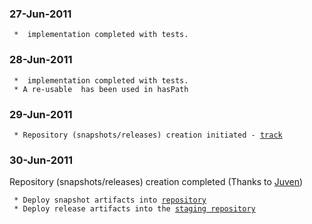 === 27-Jun-2011 ===
  * {{{JsonMatchers.hasKey}}} implementation completed with tests.

=== 28-Jun-2011 ===
  * {{{JsonMatchers.hasPath}}} implementation completed with tests.
  * A re-usable {{{JsonPathWalker}}} has been used in hasPath

=== 29-Jun-2011 ===
  * Repository (snapshots/releases) creation initiated - [https://issues.sonatype.org/browse/OSSRH-1875 track]

=== 30-Jun-2011 ===
Repository (snapshots/releases) creation completed (Thanks to [https://issues.sonatype.org/secure/ViewProfile.jspa?name=juven Juven])
  * Deploy snapshot artifacts into [https://oss.sonatype.org/content/repositories/snapshots repository]
  * Deploy release artifacts into the [https://oss.sonatype.org/service/local/staging/deploy/maven2 staging repository]